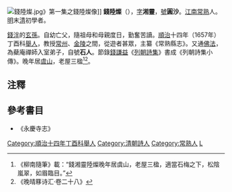 [[File:錢陸燦.jpg|thumb]]》第一集之錢陸燦像]]
'''錢陸燦'''（{{bd|1612年||1698年|catIdx=C}}），[[表字|字]]'''湘靈'''，[[號|號]]'''圓沙'''。[[江南省|江南]][[常熟|常熟]]人。[[明|明]]末[[清|清]]初學者。

[[錢泮|錢泮]]的[[玄孫|玄孫]]。自幼亡父，隨祖母和母親度日，勤奮苦讀。[[順治|順治]]十四年（1657年）丁酉科[[舉人|舉人]]，教授[[常州|常州]]、[[金陵|金陵]]之間，從遊者甚眾，主纂《常熟縣志》。又通[[佛法|佛法]]，為蘗庵禪師入室弟子，自號'''石人'''。節錄[[錢謙益|錢謙益]]《[[列朝詩集|列朝詩集]]》書成《列朝詩集小傳》。晚年居[[虞山|虞山]]，老屋三楹<ref>《柳南隨筆》載：“錢湘靈陸燦晚年居虞山，老屋三楹，適當石梅之下，松陰嵐翠，如眉臨目。”</ref><ref>《晚晴簃诗汇·卷二十八》</ref>。

==注釋==
<div class="references-small">
<references />
</div>

==參考書目==
* 《永慶寺志》

{{DEFAULTSORT:Qian錢}}
[[Category:順治十四年丁酉科舉人|Category:順治十四年丁酉科舉人]]
[[Category:清朝詩人|Category:清朝詩人]]
[[Category:常熟人|Category:常熟人]]
[[Category:钱姓|L]]
